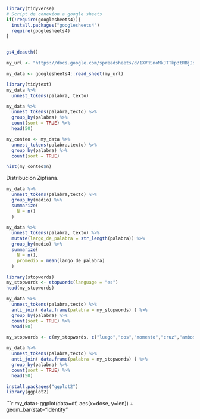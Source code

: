 ```r
library(tidyverse)
# Script de conexion a google sheets
if(!require(googlesheets4)){
  install.packages("googlesheets4")
  require(googlesheets4)
}


gs4_deauth()

my_url <- "https://docs.google.com/spreadsheets/d/1XVRSnoMkJTTkp3tRBjJsJLWmtl8cs7ThLf0iwza7L00/edit?usp=sharing"

my_data <- googlesheets4::read_sheet(my_url)
```

```r
library(tidytext)
my_data %>% 
  unnest_tokens(palabra, texto)
```

```r
my_data %>% 
  unnest_tokens(palabra,texto) %>% 
  group_by(palabra) %>% 
  count(sort = TRUE) %>% 
  head(50)
```


```r
my_conteo <- my_data %>% 
  unnest_tokens(palabra,texto) %>% 
  group_by(palabra) %>% 
  count(sort = TRUE)
```

```r
hist(my_conteo$n)
```
Distribucion Zipfiana.

```r
my_data %>% 
  unnest_tokens(palabra,texto) %>% 
  group_by(medio) %>% 
  summarize(
    N = n()
  )
```

```r
my_data %>% 
  unnest_tokens(palabra, texto) %>% 
  mutate(largo_de_palabra = str_length(palabra)) %>% 
  group_by(medio) %>% 
  summarize(
    N = n(),
    promedio = mean(largo_de_palabra)
  )
```
```r
library(stopwords)
my_stopwords <- stopwords(language = "es")
head(my_stopwords)
```

```r
my_data %>% 
  unnest_tokens(palabra,texto) %>%
  anti_join( data.frame(palabra = my_stopwords) ) %>% 
  group_by(palabra) %>% 
  count(sort = TRUE) %>% 
  head(50)
```

```r
my_stopwords <- c(my_stopwords, c("luego","dos","momento","cruz","ambos","menos","nunca"))

my_data %>% 
  unnest_tokens(palabra,texto) %>%
  anti_join( data.frame(palabra = my_stopwords) ) %>% 
  group_by(palabra) %>% 
  count(sort = TRUE) %>% 
  head(50)
```
```r
install.packages("ggplot2")
library(ggplot2)
```


```r
my_data<-ggplot(data=df, aes(x=dose, y=len)) +
  geom_bar(stat="identity"